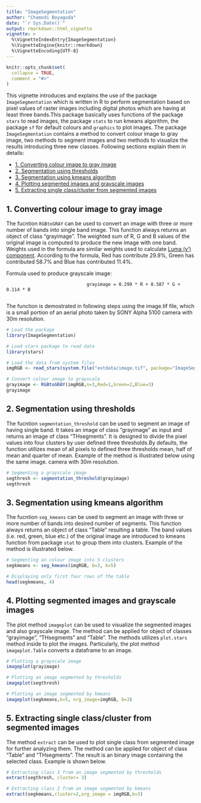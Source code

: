 ```yaml
---
title: "ImageSegmentation"
author: "Chamodi Boyagoda"
date: "`r Sys.Date()`"
output: rmarkdown::html_vignette
vignette: >
  %\VignetteIndexEntry{ImageSegmentation}
  %\VignetteEngine{knitr::rmarkdown}
  %\VignetteEncoding{UTF-8}
---
```


```r
knitr::opts_chunk$set(
  collapse = TRUE,
  comment = "#>"
)
```

This vignette introduces and explains the use of the package `ImageSegmentation` which is written in R to perform segmentation based on pixel values of raster images including digital photos which are having at least three bands.This package basically uses functions of the package `stars` to read images, the package `stats` to run kmeans algorithm, the package `sf` for default colours and `graphics` to plot images. The package `ImageSegmentation` contains a method to convert colour image to gray image, two methods to segment images and two methods to visualize the results introducing three new classes. Following sections explain them in details: 
     
- [1. Converting colour image to gray image](#sec1) 
- [2. Segmentation using thresholds](#sec2)   
- [3. Segmentation using kmeans algorithm](#sec3) 
- [4. Plotting segmented images and grayscale images](#sec4)  
- [5. Extracting single class/cluster from segmented images](#sec5)
          
## 1. Converting colour image to gray image {#sec1} 
The fucntion `RGBtoGRAY` can be used to convert an image with three or more number of bands into single band image. This function always returns an object of class "grayimage". The weighted sum of R, G and B values of the original image is computed to produce the new image with one band. Weights used in the formula are similar weights used to calculate [Luma (y') component](https://en.wikipedia.org/wiki/Grayscale#Converting_color_to_grayscale). According to the formula, Red has contribute 29.9%, Green has contributed 58.7% and Blue has contributed 11.4%.     

Formula used to produce grayscale image:

                                  grayimage = 0.299 * R + 0.587 * G + 0.114 * B
                                  
The function is demostrated in following steps using the image.tif file, which is a small portion of an aerial photo taken by SONY Alpha 5100 camera with 30m resolution. 
```r
# Load the package
library(ImageSegmentation)

# Load stars package to read data
library(stars)

# Load the data from system files
imgRGB <- read_stars(system.file("extdata/image.tif", package="ImageSegmentation"))

# Convert colour image to grayscale
grayimage <- RGBtoGRAY(imgRGB,n=3,Red=1,Green=2,Blue=3)
grayimage

```

## 2. Segmentation using thresholds {#sec2}
The fucntion `segmentation_threshold` can be used to segment an image of having single band. It takes an image of class "grayimage" as input and returns an image of class "THsegments". It is designed to divide the pixel values into four clusters by user defined three thresholds.By defaults, the function utilizes mean of all pixels to defined three thresholds mean, half of mean and quarter of mean. Example of the method is illustrated below using the same image. 
camera with 30m resolution. 
```r
# Segmenting a grayscale image
segthresh <- segmentation_threshold(grayimage)
segthresh

```

## 3. Segmentation using kmeans algorithm {#sec3}
The fucntion `seg_kmeans` can be used to segment an image with three or more number of bands into desired number of segments. This function always returns an object of class "Table" resulting a table. The band values (i.e. red, green, blue etc.) of the original image are introduced to kmeans function from package `stat` to group them into clusters. Example of the method is illustrated below. 
```r
# Segmenting an colour image into 5 clusters
segkmeans <- seg_kmeans(imgRGB, b=3, k=5)

# Displaying only first four rows of the table
head(segkmeans, 4)

```

## 4. Plotting segmented images and grayscale images {#sec4}
The plot method `imageplot` can be used to visualize the segmented images and also grayscale image. The method can be applied for object of classes "grayimage", "THsegments" and "Table". The methods utilizes `plot.stars` method inside to plot the images. Particularly, the plot method `imageplot.Table` converts a dataframe to an image.

```r
# Plotting a grayscale image
imageplot(grayimage)

# Plotting an image segmented by thresholds
imageplot(segthresh)

# Plotting an image segmented by kmeans
imageplot(segkmeans,k=5, org_image=imgRGB, b=3)
```

## 5. Extracting single class/cluster from segmented images {#sec5}
The method `extract` can be used to plot single class from segmented image for further analyzing them. The method can be applied for object of class "Table" and "THsegments". The result is an binary image containing the selected class. Example is shown below. 

```r
# Extracting class 3 from an image segmented by thresholds
extract(segthresh, cluster= 3)

# Extracting class 2 from an image segmented by kmeans
extract(segkmeans,cluster=2,org_image = imgRGB,b=3)

```
